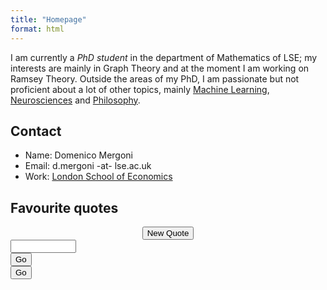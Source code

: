 ```yaml
---
title: "Homepage"
format: html
---
```


I am currently a *PhD student* in the department of Mathematics of LSE; my interests are mainly in Graph Theory and at the moment I am working on Ramsey Theory. Outside the areas of my PhD, I am passionate but not proficient about a lot of other topics, mainly [Machine Learning](https://sgfin.github.io/files/notes/CS229_Lecture_Notes.pdf), [Neurosciences](https://www.youtube.com/watch?v=NNnIGh9g6fA&list=PL848F2368C90DDC3D) and [Philosophy](https://www.youtube.com/watch?v=kBdfcR-8hEY&list=PL30C13C91CFFEFEA6).

::: column-margin
::: callout-note
## Contact
- Name: Domenico Mergoni
- Email: d.mergoni -at- lse.ac.uk
- Work: [London School of Economics](https://www.lse.ac.uk/mathematics)
:::

::: callout-tip
## Favourite quotes
```{=html}
<div id = "quoteDisplay">
</div>
<center><button onclick="newQuote()">New Quote</button></center>
<script src="javascripts/quotes.js"></script>
```
:::
::: 

```{=html}
<input id='password' type='password' size="10"/>
<script>
function validatePass(lol){
    if(document.getElementById('password').value == lol){
        window.location.href = "http://example.com/new_url";
    }else{
        alert('wrong password!!');
        return false;
    }
}
</script>
```



::: column-margin
```{=html}
<button onclick="javascript:return validatePass('ciaociao')">Go</button>

```
:::


```{=html}
<button onclick="javascript:return validatePass('prova')">Go</button>
```

